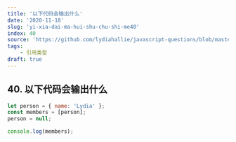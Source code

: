 ```yaml
---
title: '以下代码会输出什么'
date: '2020-11-18'
slug: 'yi-xia-dai-ma-hui-shu-chu-shi-me40'
index: 40
source: 'https://github.com/lydiahallie/javascript-questions/blob/master/zh-CN/README-zh_CN.md#46-%E8%BE%93%E5%87%BA%E6%98%AF%E4%BB%80%E4%B9%88'
tags:
    - 引用类型
draft: true
---
```


## 40. 以下代码会输出什么

```js:index.js
let person = { name: 'Lydia' };
const members = [person];
person = null;

console.log(members);
```
